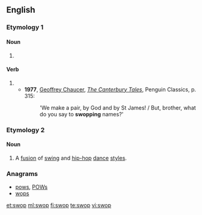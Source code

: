 ==English==

===Etymology 1===

====Noun====
{{en-noun}}

# {{alternative spelling of|swap}}

====Verb====
{{en-verb|swops|swopping|swopped}}

# {{alternative spelling of|swap}}
#* '''1977''', [[w:Geoffrey Chaucer|Geoffrey Chaucer]], ''[[w:The Canterbury Tales|The Canterbury Tales]]'', Penguin Classics, p. 315:
#*: 'We make a pair, by God and by St James! / But, brother, what do you say to '''swopping''' names?'

===Etymology 2===
{{blend|swing|hip-hop}}

====Noun====
{{en-noun|-}}
{{wikipedia}}
# A [[fusion]] of [[swing]] and [[hip-hop]] [[dance]] [[style]]s.

===Anagrams===
* [[pows#English|pows]], [[POWs#English|POWs]]
* [[wops#English|wops]]

[[et:swop]]
[[ml:swop]]
[[fi:swop]]
[[te:swop]]
[[vi:swop]]